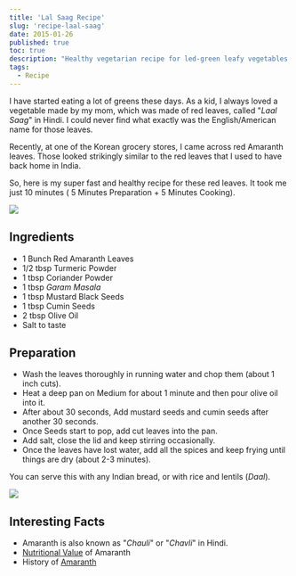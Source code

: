 ```yaml
---
title: 'Lal Saag Recipe'
slug: 'recipe-laal-saag'
date: 2015-01-26
published: true
toc: true
description: "Healthy vegetarian recipe for led-green leafy vegetables!"
tags:
  - Recipe
---
```


I have started eating a lot of greens these days. As a kid, I always loved a vegetable made by my
mom, which was made of red leaves, called "_Laal Saag_" in Hindi. I could never find what exactly
was the English/American name for those leaves.

Recently, at one of the Korean grocery stores, I came across red Amaranth leaves. Those looked
strikingly similar to the red leaves that I used to have back home in India.

So, here is my super fast and healthy recipe for these red leaves. It took me just 10 minutes ( 5
Minutes Preparation + 5 Minutes Cooking).

<img className="w-full max-w-2xl mx-auto" src="https://res.cloudinary.com/sadanandsingh/image/upload/v1496963333/redSaag_vyrm11.jpg"/>

## Ingredients

- 1 Bunch Red Amaranth Leaves
- 1/2 tbsp Turmeric Powder
- 1 tbsp Coriander Powder
- 1 tbsp _Garam Masala_
- 1 tbsp Mustard Black Seeds
- 1 tbsp Cumin Seeds
- 2 tbsp Olive Oil
- Salt to taste

## Preparation

- Wash the leaves thoroughly in running water and chop them (about 1 inch cuts).
- Heat a deep pan on Medium for about 1 minute and then pour olive oil into it.
- After about 30 seconds, Add mustard seeds and cumin seeds after another 30 seconds.
- Once Seeds start to pop, add cut leaves into the pan.
- Add salt, close the lid and keep stirring occasionally.
- Once the leaves have lost water, add all the spices and keep frying until things are dry (about
  2-3 minutes).

You can serve this with any Indian bread, or with rice and lentils (_Daal_).

<img className="w-full max-w-2xl mx-auto" src="https://res.cloudinary.com/sadanandsingh/image/upload/v1496963333/redSaag_final_ktfqua.jpg"/>

## Interesting Facts

- Amaranth is also known as "_Chauli_" or "_Chavli_" in Hindi.
- [Nutritional Value](https://www.fatsecret.com/calories-nutrition/usda/amaranth-leaves) of
  Amaranth
- History of [Amaranth](https://en.wikipedia.org/wiki/Amaranth#History)
